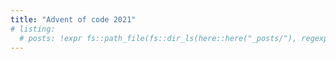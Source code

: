 ```yaml
---
title: "Advent of code 2021"
# listing: 
  # posts: !expr fs::path_file(fs::dir_ls(here::here("_posts/"), regexp = "2021-\\d{2}"))
---
```


